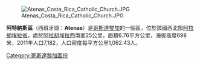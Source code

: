 [[Image:Atenas_Costa_Rica_Catholic_Church.JPG|right]]

'''阿特納斯區'''（西班牙語：'''Atenas'''）是[[哥斯達黎加|哥斯達黎加]]的一個區，位於該國西北部[[阿拉胡埃拉省|阿拉胡埃拉省]]，處於[[阿拉胡埃拉|阿拉胡埃拉]]西南面25公里，面積6.76平方公里，海拔高度698米，2011年人口7,182，人口密度每平方公里1,062.43人。

{{CostaRica-geo-stub}}
[[Category:哥斯達黎加區份|Category:哥斯達黎加區份]]